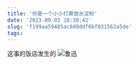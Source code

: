 ```yaml
---
title: '你是一个小小打算放水淀粉'
date: '2023-09-03 18:30:42'
slug: 'f199aa59485ac8d0ddf6bf031562a5de'
tags:
---
```


这事的饭店发生的
![鲁迅](../../../public/images/74a70c4ecb9f8728512226134f50a37f215e94a32bc51ef6511c1d75c29f9597.jpeg)  
